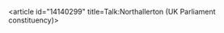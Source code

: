 <article id="14140299" title=Talk:Northallerton (UK Parliament constituency)>
	<talkpage id="14140299" title="Talk:Northallerton (UK Parliament constituency)">
{{WikiProjectBannerShell|1=
{{WikiProject Politics of the United Kingdom|class=Start|auto=inherit|importance=low}}
{{WikiProject UK Parliament constituencies}}
{{WikiProject Yorkshire|class=Start|importance=Low}}
{{WikiProject Elections and Referendums}}
}}
	</talkpage>
</article>